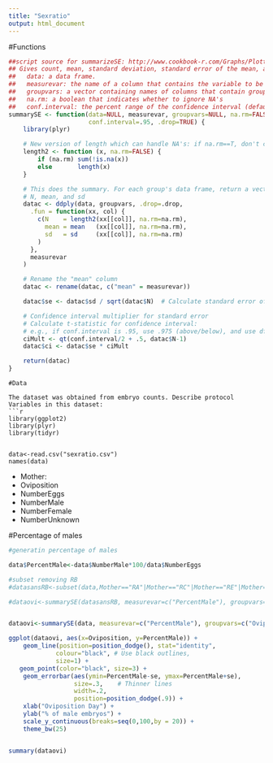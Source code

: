 ```yaml
---
title: "Sexratio"
output: html_document
---
```


#Functions
```r

##script source for summarizeSE: http://www.cookbook-r.com/Graphs/Plotting_means_and_error_bars_(ggplot2)/#Helper functions
## Gives count, mean, standard deviation, standard error of the mean, and confidence interval (default 95%).
##   data: a data frame.
##   measurevar: the name of a column that contains the variable to be summariezed
##   groupvars: a vector containing names of columns that contain grouping variables
##   na.rm: a boolean that indicates whether to ignore NA's
##   conf.interval: the percent range of the confidence interval (default is 95%)
summarySE <- function(data=NULL, measurevar, groupvars=NULL, na.rm=FALSE,
                      conf.interval=.95, .drop=TRUE) {
    library(plyr)

    # New version of length which can handle NA's: if na.rm==T, don't count them
    length2 <- function (x, na.rm=FALSE) {
        if (na.rm) sum(!is.na(x))
        else       length(x)
    }

    # This does the summary. For each group's data frame, return a vector with
    # N, mean, and sd
    datac <- ddply(data, groupvars, .drop=.drop,
      .fun = function(xx, col) {
        c(N    = length2(xx[[col]], na.rm=na.rm),
          mean = mean   (xx[[col]], na.rm=na.rm),
          sd   = sd     (xx[[col]], na.rm=na.rm)
        )
      },
      measurevar
    )

    # Rename the "mean" column    
    datac <- rename(datac, c("mean" = measurevar))

    datac$se <- datac$sd / sqrt(datac$N)  # Calculate standard error of the mean

    # Confidence interval multiplier for standard error
    # Calculate t-statistic for confidence interval: 
    # e.g., if conf.interval is .95, use .975 (above/below), and use df=N-1
    ciMult <- qt(conf.interval/2 + .5, datac$N-1)
    datac$ci <- datac$se * ciMult

    return(datac)
}
```
```
#Data

The dataset was obtained from embryo counts. Describe protocol
Variables in this dataset:
```r
library(ggplot2)
library(plyr)
library(tidyr)


data<-read.csv("sexratio.csv")
names(data)
```

- Mother: 
- Oviposition
- NumberEggs
- NumberMale
- NumberFemale
- NumberUnknown

#Percentage of males
```r


#generatin percentage of males

data$PercentMale<-data$NumberMale*100/data$NumberEggs

#subset removing RB
#datasansRB<-subset(data,Mother=="RA"|Mother=="RC"|Mother=="RE"|Mother=="RD")

#dataovi<-summarySE(datasansRB, measurevar=c("PercentMale"), groupvars=c("Oviposition"))


dataovi<-summarySE(data, measurevar=c("PercentMale"), groupvars=c("Oviposition"))

ggplot(dataovi, aes(x=Oviposition, y=PercentMale)) + 
    geom_line(position=position_dodge(), stat="identity",
             colour="black", # Use black outlines,
             size=1) +   
   geom_point(color="black", size=3) +
    geom_errorbar(aes(ymin=PercentMale-se, ymax=PercentMale+se),
                  size=.3,    # Thinner lines
                  width=.2,
                  position=position_dodge(.9)) +
    xlab("Oviposition Day") +
    ylab("% of male embryos") +
    scale_y_continuous(breaks=seq(0,100,by = 20)) +
    theme_bw(25)


summary(dataovi)
```

